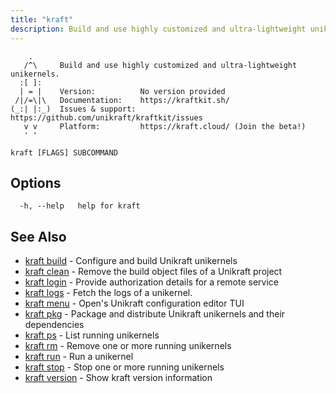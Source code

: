 ```yaml
---
title: "kraft"
description: Build and use highly customized and ultra-lightweight unikernels
---
```


```text
    .
   /^\     Build and use highly customized and ultra-lightweight unikernels.
  :[ ]:
  | = |    Version:          No version provided
 /|/=\|\   Documentation:    https://kraftkit.sh/
(_:| |:_)  Issues & support: https://github.com/unikraft/kraftkit/issues
   v v     Platform:         https://kraft.cloud/ (Join the beta!)
   ' '
```

```console
kraft [FLAGS] SUBCOMMAND
```

## Options

```text
  -h, --help   help for kraft
```

## See Also

* [kraft build](/docs/cli/reference/kraft/build)	 - Configure and build Unikraft unikernels
* [kraft clean](/docs/cli/reference/kraft/clean)	 - Remove the build object files of a Unikraft project
* [kraft login](/docs/cli/reference/kraft/login)	 - Provide authorization details for a remote service
* [kraft logs](/docs/cli/reference/kraft/logs)	 - Fetch the logs of a unikernel.
* [kraft menu](/docs/cli/reference/kraft/menu)	 - Open's Unikraft configuration editor TUI
* [kraft pkg](/docs/cli/reference/kraft/pkg)	 - Package and distribute Unikraft unikernels and their dependencies
* [kraft ps](/docs/cli/reference/kraft/ps)	 - List running unikernels
* [kraft rm](/docs/cli/reference/kraft/rm)	 - Remove one or more running unikernels
* [kraft run](/docs/cli/reference/kraft/run)	 - Run a unikernel
* [kraft stop](/docs/cli/reference/kraft/stop)	 - Stop one or more running unikernels
* [kraft version](/docs/cli/reference/kraft/version)	 - Show kraft version information

